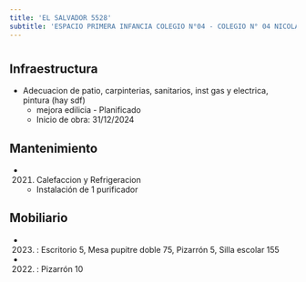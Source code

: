 ```yaml
---
title: 'EL SALVADOR 5528'
subtitle: 'ESPACIO PRIMERA INFANCIA COLEGIO N°04 - COLEGIO N° 04 NICOLAS AVELLANEDA - CAIYJ CLUB AVELLANEDA'
---
```


#
## Infraestructura

* Adecuacion de patio, carpinterias, sanitarios, inst gas y electrica, pintura (hay sdf) 
    + mejora edilicia - Planificado 
    + Inicio de obra: 31/12/2024 






## Mantenimiento

*  (2021) Calefaccion y Refrigeracion 
    + Instalación de 1 purificador





## Mobiliario

*  (2023) : Escritorio 5, Mesa pupitre doble 75, Pizarrón 5, Silla escolar 155 

*  (2022) : Pizarrón 10 



